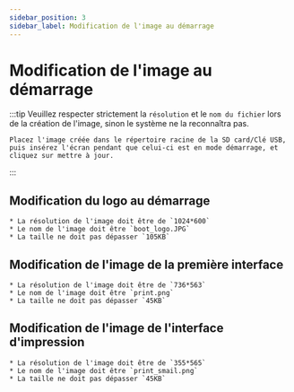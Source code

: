 ```yaml
---
sidebar_position: 3
sidebar_label: Modification de l'image au démarrage
---
```


# Modification de l'image au démarrage
:::tip
    Veuillez respecter strictement la `résolution` et le `nom du fichier` lors de la création de l'image, sinon le système ne la reconnaîtra pas.

    Placez l'image créée dans le répertoire racine de la SD card/Clé USB, puis insérez l'écran pendant que celui-ci est en mode démarrage, et cliquez sur mettre à jour.
:::
## Modification du logo au démarrage

    * La résolution de l'image doit être de `1024*600`
    * Le nom de l'image doit être `boot_logo.JPG`
    * La taille ne doit pas dépasser `105KB`



## Modification de l'image de la première interface

    * La résolution de l'image doit être de `736*563`
    * Le nom de l'image doit être `print.png`
    * La taille ne doit pas dépasser `45KB`



## Modification de l'image de l'interface d'impression

    * La résolution de l'image doit être de `355*565`
    * Le nom de l'image doit être `print_smail.png`
    * La taille ne doit pas dépasser `45KB`